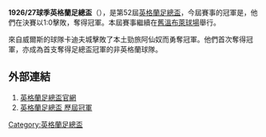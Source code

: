 '''1926/27球季英格蘭足總盃'''（{{lang-en|FA Cup}}），是第52屆[[英格蘭足總盃|英格蘭足總盃]]，今屆賽事的冠軍是{{fc|卡迪夫城}}，他們在決賽以1:0擊敗{{fc|阿仙奴}}，奪得冠軍。本屆賽事繼續在[[舊溫布萊球場|舊溫布萊球場]]舉行。

來自威爾斯的球隊卡迪夫城擊敗了本土勁旅阿仙奴而勇奪冠軍。他們首次奪得冠軍，亦成為首支奪得足總盃冠軍的非英格蘭球隊。

==外部連結==
#[http://www.thefa.com/thefacup 英格蘭足總盃官網]{{Webarchive|url=https://wayback.archive-it.org/all/20120424194609/http://www.thefa.com/TheFACup |date=2012-04-24 }}
#[http://www.worldfootball.net/winner/eng-fa-cup/ 英格蘭足總盃 歷屆冠軍]{{Wayback|url=http://www.worldfootball.net/winner/eng-fa-cup/ |date=20190102002248 }}

{{英格兰足总杯}}

[[Category:英格蘭足總盃|Category:英格蘭足總盃]]


{{soccer-stub}}